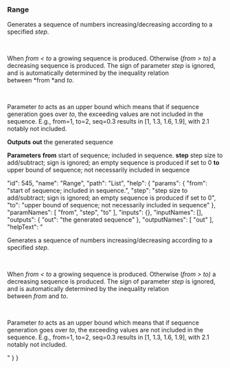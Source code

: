 ### Range

Generates a sequence of numbers increasing/decreasing according to a specified *step*.  

   

When *from < to* a growing sequence is produced. Otherwise (*from > to)* a decreasing sequence is produced. The sign of parameter *step* is ignored, and is automatically determined by the inequality relation between *from *and *to*.  

   

Parameter *to* acts as an upper bound which means that if sequence generation goes over *to*, the exceeding values are not included in the sequence. E.g., from=1, to=2, seq=0.3 results in [1, 1.3, 1.6, 1.9], with 2.1 notably not included.




**Outputs**
**out**
the generated sequence


**Parameters**
**from**
start of sequence; included in sequence.
**step**
step size to add/subtract; sign is ignored; an empty sequence is produced if set to 0
**to**
upper bound of sequence; not necessarily included in sequence


  "id": 545,
  "name": "Range",
  "path": "List",
  "help": {
    "params": {
      "from": "start of sequence; included in sequence.",
      "step": "step size to add/subtract; sign is ignored; an empty sequence is produced if set to 0",
      "to": "upper bound of sequence; not necessarily included in sequence"
    },
    "paramNames": [
      "from",
      "step",
      "to"
    ],
    "inputs": {},
    "inputNames": [],
    "outputs": {
      "out": "the generated sequence"
    },
    "outputNames": [
      "out"
    ],
    "helpText": "<p>Generates a sequence&nbsp;of numbers increasing/decreasing according to a specified <em>step</em>.</p><p>&nbsp;</p><p>When&nbsp;<em>from &lt; to</em>&nbsp;a growing sequence is produced.&nbsp;Otherwise (<em>from &gt; to)</em>&nbsp;a decreasing sequence is produced. The sign of parameter&nbsp;<em>step</em>&nbsp;is ignored, and&nbsp;is automatically determined&nbsp;by the inequality relation between&nbsp;<em>from&nbsp;</em>and&nbsp;<em>to</em>.</p><p>&nbsp;</p><p>Parameter&nbsp;<em>to</em>&nbsp;acts as an upper bound which means that if sequence generation goes over&nbsp;<em>to</em>, the exceeding values are not included in the sequence. E.g., from=1, to=2, seq=0.3 results in [1, 1.3, 1.6, 1.9], with&nbsp;2.1 notably not included.</p>"
  }
}